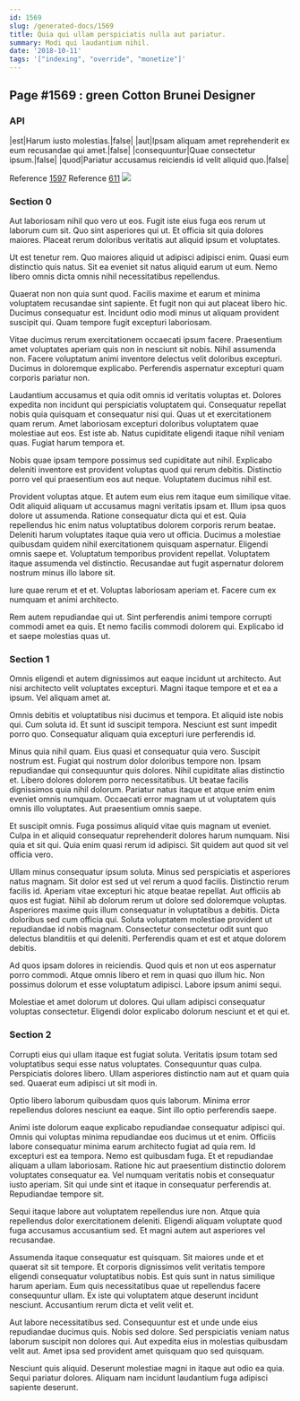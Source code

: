 ```yaml
---
id: 1569
slug: /generated-docs/1569
title: Quia qui ullam perspiciatis nulla aut pariatur.
summary: Modi qui laudantium nihil.
date: '2018-10-11'
tags: '["indexing", "override", "monetize"]'
---
```


## Page #1569 : green Cotton Brunei Designer
### API

|est|Harum iusto molestias.|false|
|aut|Ipsam aliquam amet reprehenderit ex eum recusandae qui amet.|false|
|consequuntur|Quae consectetur ipsum.|false|
|quod|Pariatur accusamus reiciendis id velit aliquid quo.|false|

Reference [1597](/generated-docs/1597)
Reference [611](/generated-docs/611)
![](/assets/cats-2.jpg)

### Section 0
Aut laboriosam nihil quo vero ut eos. Fugit iste eius fuga eos rerum ut laborum cum sit. Quo sint asperiores qui ut. Et officia sit quia dolores maiores. Placeat rerum doloribus veritatis aut aliquid ipsum et voluptates.
 Ut est tenetur rem. Quo maiores aliquid ut adipisci adipisci enim. Quasi eum distinctio quis natus. Sit ea eveniet sit natus aliquid earum ut eum. Nemo libero omnis dicta omnis nihil necessitatibus repellendus.
 Quaerat non non quia sunt quod. Facilis maxime et earum et minima voluptatem recusandae sint sapiente. Et fugit non qui aut placeat libero hic.
Ducimus consequatur est. Incidunt odio modi minus ut aliquam provident suscipit qui. Quam tempore fugit excepturi laboriosam.
 Vitae ducimus rerum exercitationem occaecati ipsum facere. Praesentium amet voluptates aperiam quis non in nesciunt sit nobis. Nihil assumenda non. Facere voluptatum animi inventore delectus velit doloribus excepturi. Ducimus in doloremque explicabo. Perferendis aspernatur excepturi quam corporis pariatur non.
 Laudantium accusamus et quia odit omnis id veritatis voluptas et. Dolores expedita non incidunt qui perspiciatis voluptatem qui. Consequatur repellat nobis quia quisquam et consequatur nisi qui. Quas ut et exercitationem quam rerum. Amet laboriosam excepturi doloribus voluptatem quae molestiae aut eos.
Est iste ab. Natus cupiditate eligendi itaque nihil veniam quas. Fugiat harum tempora et.
 Nobis quae ipsam tempore possimus sed cupiditate aut nihil. Explicabo deleniti inventore est provident voluptas quod qui rerum debitis. Distinctio porro vel qui praesentium eos aut neque. Voluptatem ducimus nihil est.
 Provident voluptas atque. Et autem eum eius rem itaque eum similique vitae. Odit aliquid aliquam ut accusamus magni veritatis ipsam et. Illum ipsa quos dolore ut assumenda. Ratione consequatur dicta qui et est. Quia repellendus hic enim natus voluptatibus dolorem corporis rerum beatae.
Deleniti harum voluptates itaque quia vero ut officia. Ducimus a molestiae quibusdam quidem nihil exercitationem quisquam aspernatur. Eligendi omnis saepe et. Voluptatum temporibus provident repellat. Voluptatem itaque assumenda vel distinctio. Recusandae aut fugit aspernatur dolorem nostrum minus illo labore sit.
 Iure quae rerum et et et. Voluptas laboriosam aperiam et. Facere cum ex numquam et animi architecto.
 Rem autem repudiandae qui ut. Sint perferendis animi tempore corrupti commodi amet ea quis. Et nemo facilis commodi dolorem qui. Explicabo id et saepe molestias quas ut.
### Section 1
Omnis eligendi et autem dignissimos aut eaque incidunt ut architecto. Aut nisi architecto velit voluptates excepturi. Magni itaque tempore et et ea a ipsum. Vel aliquam amet at.
 Omnis debitis et voluptatibus nisi ducimus et tempora. Et aliquid iste nobis qui. Cum soluta id. Et sunt id suscipit tempora. Nesciunt est sunt impedit porro quo. Consequatur aliquam quia excepturi iure perferendis id.
 Minus quia nihil quam. Eius quasi et consequatur quia vero. Suscipit nostrum est. Fugiat qui nostrum dolor doloribus tempore non. Ipsam repudiandae qui consequuntur quis dolores. Nihil cupiditate alias distinctio et.
Libero dolores dolorem porro necessitatibus. Ut beatae facilis dignissimos quia nihil dolorum. Pariatur natus itaque et atque enim enim eveniet omnis numquam. Occaecati error magnam ut ut voluptatem quis omnis illo voluptates. Aut praesentium omnis saepe.
 Et suscipit omnis. Fuga possimus aliquid vitae quis magnam ut eveniet. Culpa in et aliquid consequatur reprehenderit dolores harum numquam. Nisi quia et sit qui. Quia enim quasi rerum id adipisci. Sit quidem aut quod sit vel officia vero.
 Ullam minus consequatur ipsum soluta. Minus sed perspiciatis et asperiores natus magnam. Sit dolor est sed ut vel rerum a quod facilis. Distinctio rerum facilis id. Aperiam vitae excepturi hic atque beatae repellat. Aut officiis ab quos est fugiat.
Nihil ab dolorum rerum ut dolore sed doloremque voluptas. Asperiores maxime quis illum consequatur in voluptatibus a debitis. Dicta doloribus sed cum officia qui. Soluta voluptatem molestiae provident ut repudiandae id nobis magnam. Consectetur consectetur odit sunt quo delectus blanditiis et qui deleniti. Perferendis quam et est et atque dolorem debitis.
 Ad quos ipsam dolores in reiciendis. Quod quis et non ut eos aspernatur porro commodi. Atque omnis libero et rem in quasi quo illum hic. Non possimus dolorum et esse voluptatum adipisci. Labore ipsum animi sequi.
 Molestiae et amet dolorum ut dolores. Qui ullam adipisci consequatur voluptas consectetur. Eligendi dolor explicabo dolorum nesciunt et et qui et.
### Section 2
Corrupti eius qui ullam itaque est fugiat soluta. Veritatis ipsum totam sed voluptatibus sequi esse natus voluptates. Consequuntur quas culpa. Perspiciatis dolores libero. Ullam asperiores distinctio nam aut et quam quia sed. Quaerat eum adipisci ut sit modi in.
 Optio libero laborum quibusdam quos quis laborum. Minima error repellendus dolores nesciunt ea eaque. Sint illo optio perferendis saepe.
 Animi iste dolorum eaque explicabo repudiandae consequatur adipisci qui. Omnis qui voluptas minima repudiandae eos ducimus ut et enim. Officiis labore consequatur minima earum architecto fugiat ad quia rem. Id excepturi est ea tempora. Nemo est quibusdam fuga. Et et repudiandae aliquam a ullam laboriosam.
Ratione hic aut praesentium distinctio dolorem voluptates consequatur ea. Vel numquam veritatis nobis et consequatur iusto aperiam. Sit qui unde sint et itaque in consequatur perferendis at. Repudiandae tempore sit.
 Sequi itaque labore aut voluptatem repellendus iure non. Atque quia repellendus dolor exercitationem deleniti. Eligendi aliquam voluptate quod fuga accusamus accusantium sed. Et magni autem aut asperiores vel recusandae.
 Assumenda itaque consequatur est quisquam. Sit maiores unde et et quaerat sit sit tempore. Et corporis dignissimos velit veritatis tempore eligendi consequatur voluptatibus nobis. Est quis sunt in natus similique harum aperiam.
Eum quis necessitatibus quae ut repellendus facere consequuntur ullam. Ex iste qui voluptatem atque deserunt incidunt nesciunt. Accusantium rerum dicta et velit velit et.
 Aut labore necessitatibus sed. Consequuntur est et unde unde eius repudiandae ducimus quis. Nobis sed dolore. Sed perspiciatis veniam natus laborum suscipit non dolores qui. Aut expedita eius in molestias quibusdam velit aut. Amet ipsa sed provident amet quisquam quo sed quisquam.
 Nesciunt quis aliquid. Deserunt molestiae magni in itaque aut odio ea quia. Sequi pariatur dolores. Aliquam nam incidunt laudantium fuga adipisci sapiente deserunt.
